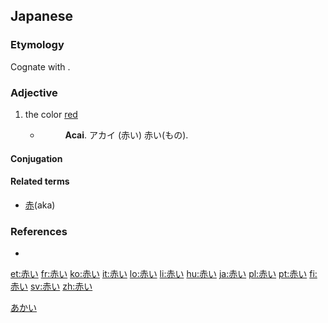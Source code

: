 ==Japanese==
{{ja-kanjitab|[[赤]]}}

===Etymology===
{{ku-adj|赤し|aka}} Cognate with {{term|明るい|akarui|bright}}.

===Adjective===
{{ja-adj|k|decl=い|hira=あかい|rom=akai}}

# the color [[red]]
#* {{RQ:Nippo Jisho|9}}
#*: '''Acai'''. アカイ (赤い) 赤い(もの).

====Conjugation====
{{ja-i|赤|あか|aka}}

====Related terms====
* [[赤]](aka)

===References===
* {{R:Nippo Jisho}}

[[Category:ja:Colors|あかい]]

[[et:赤い]]
[[fr:赤い]]
[[ko:赤い]]
[[it:赤い]]
[[lo:赤い]]
[[li:赤い]]
[[hu:赤い]]
[[ja:赤い]]
[[pl:赤い]]
[[pt:赤い]]
[[fi:赤い]]
[[sv:赤い]]
[[zh:赤い]]